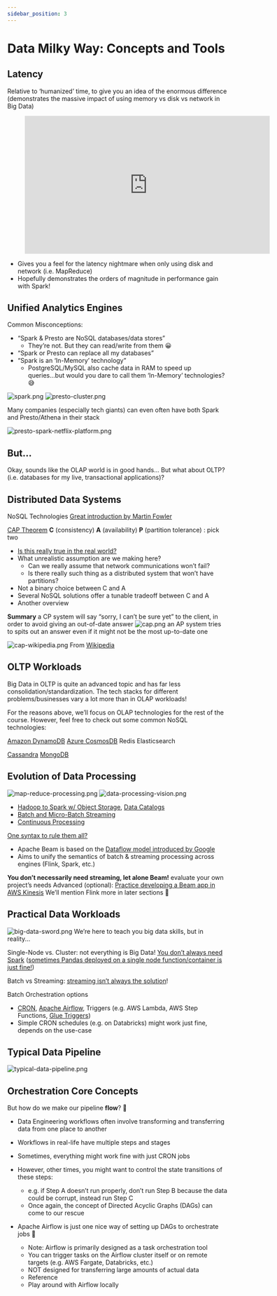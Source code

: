 ```yaml
---
sidebar_position: 3
---
```


# Data Milky Way: Concepts and Tools

## Latency
Relative to ‘humanized’ time, to give you an idea of the enormous difference
(demonstrates the massive impact of using memory vs disk vs network in Big Data)

<figure class="video-container">
    <iframe width="560" height="315" src="https://www.youtube.com/embed/DXq5MOYGK1U" title="YouTube video player" frameborder="0" allow="accelerometer; autoplay; clipboard-write; encrypted-media; gyroscope; picture-in-picture" allowfullscreen></iframe>
</figure>

* Gives you a feel for the latency nightmare when only using disk and network (i.e. MapReduce)
* Hopefully demonstrates the orders of magnitude in performance gain with Spark!

## Unified Analytics Engines

Common Misconceptions:
* “Spark & Presto are NoSQL databases/data stores”
  * They’re not. But they can read/write from them 😀
* “Spark or Presto can replace all my databases”
* “Spark is an ‘In-Memory’ technology”
  * PostgreSQL/MySQL also cache data in RAM to speed up queries...but would you dare to call them ‘In-Memory’ technologies? 😅

![spark.png](./assets/spark.png)
![presto-cluster.png](./assets/presto-cluster.png)

Many companies (especially tech giants) can even often have both Spark and Presto/Athena in their stack

![presto-spark-netflix-platform.png](./assets/presto-spark-netflix-platform.png)

## But...
Okay, sounds like the OLAP world is in good hands...
But what about OLTP?
(i.e. databases for my live, transactional applications)?

## Distributed Data Systems
NoSQL Technologies
[Great introduction by Martin Fowler](https://www.youtube.com/watch?v=qI_g07C_Q5I)

[CAP Theorem](https://www.ibm.com/cloud/learn/cap-theorem#toc-the-cap-in-9y9p3uen)
**C** (consistency) **A** (availability) **P** (partition tolerance) : pick two
* [Is this really true in the real world?](https://www.youtube.com/watch?v=9SSvdLnmDiI&ab_channel=MarkRichards)
* What unrealistic assumption are we making here?
  * Can we really assume that network communications won’t fail?
  * Is there really such thing as a distributed system that won’t have partitions?
* Not a binary choice between C and A
* Several NoSQL solutions offer a tunable tradeoff between C and A
* Another overview

**Summary**
a CP system will say “sorry, I can’t be sure yet” to the client, in order to avoid giving an out-of-date answer
![cap.png](./assets/cap.png)
an AP system tries to spits out an answer even if it might not be the most up-to-date one

![cap-wikipedia.png](./assets/cap-wikipedia.png)
From [Wikipedia](https://en.wikipedia.org/wiki/CAP_theorem)

## OLTP Workloads
Big Data in OLTP is quite an advanced topic and has far less consolidation/standardization. The tech stacks for different problems/businesses vary a lot more than in OLAP workloads!

For the reasons above, we’ll focus on OLAP technologies for the rest of the course.
However, feel free to check out some common NoSQL technologies:


[Amazon DynamoDB](https://www.youtube.com/watch?v=lVJXehUvYew&ab_channel=Serverless)
[Azure CosmosDB](https://www.youtube.com/watch?v=3UGNBFiq1rg&ab_channel=MicrosoftAzure)
Redis
Elasticsearch


[Cassandra](https://www.youtube.com/watch?v=d7o6a75sfY0&ab_channel=DataStaxDevelopers)
[MongoDB](https://www.youtube.com/watch?v=RGfFpQF0NpE&ab_channel=MongoDB)

## Evolution of Data Processing
![map-reduce-processing.png](./assets/map-reduce-processing.png)
![data-processing-vision.png](./assets/data-processing-vision.png)

* [Hadoop to Spark w/ Object Storage](https://www.xplenty.com/blog/apache-spark-vs-hadoop-mapreduce/), [Data Catalogs](https://lakefs.io/metadata-management-hive-metastore-vs-aws-glue/)
* [Batch and Micro-Batch Streaming](https://www.upsolver.com/blog/batch-stream-a-cheat-sheet)
* [Continuous Processing](https://hazelcast.com/glossary/stream-processing/)


[One syntax to rule them all?](https://beam.apache.org/)
* Apache Beam is based on the [Dataflow model introduced by Google](https://storage.googleapis.com/pub-tools-public-publication-data/pdf/43864.pdf)
* Aims to unify the semantics of batch & streaming processing across engines (Flink, Spark, etc.)

**You don’t necessarily need streaming, let alone Beam!** evaluate your own project’s needs
Advanced (optional): [Practice developing a Beam app in AWS Kinesis](https://docs.aws.amazon.com/kinesisanalytics/latest/java/examples-beam.html)
We’ll mention Flink more in later sections 🌰


## Practical Data Workloads
![big-data-sword.png](./assets/big-data-sword.png)
We’re here to teach you big data skills, but in reality...

Single-Node vs. Cluster: not everything is Big Data!
[You don’t always need Spark](https://www.indellient.com/blog/a-journey-from-pandas-to-spark-data-frames/)
([sometimes Pandas deployed on a single node function/container is just fine!](https://www.indellient.com/blog/a-journey-from-pandas-to-spark-data-frames/))

Batch vs Streaming: [streaming isn’t always the solution](https://www.section.io/engineering-education/batch-processing-vs-stream-processing/)!

Batch Orchestration options
* [CRON](https://en.wikipedia.org/wiki/Cron), [Apache Airflow](https://airflow.apache.org/), Triggers (e.g. AWS Lambda, AWS Step Functions, [Glue Triggers](https://docs.aws.amazon.com/glue/latest/dg/trigger-job.html))
* Simple CRON schedules (e.g. on Databricks) might work just fine, depends on the use-case

## Typical Data Pipeline
![typical-data-pipeline.png](./assets/typical-data-pipeline.png)

## Orchestration Core Concepts
But how do we make our pipeline **flow**? 🌊
* Data Engineering workflows often involve transforming and transferring data from one place to another
* Workflows in real-life have multiple steps and stages


* Sometimes, everything might work fine with just CRON jobs
* However, other times, you might want to control the state transitions of these steps:
  * e.g. if Step A doesn’t run properly, don’t run Step B because the data could be corrupt, instead run Step C
  * Once again, the concept of Directed Acyclic Graphs (DAGs) can come to our rescue

* Apache Airflow is just one nice way of setting up DAGs to orchestrate jobs 🌈
  * Note: Airflow is primarily designed as a task orchestration tool
  * You can trigger tasks on the Airflow cluster itself or on remote targets (e.g. AWS Fargate, Databricks, etc.)
  * NOT designed for transferring large amounts of actual data
  * Reference
  * Play around with Airflow locally


